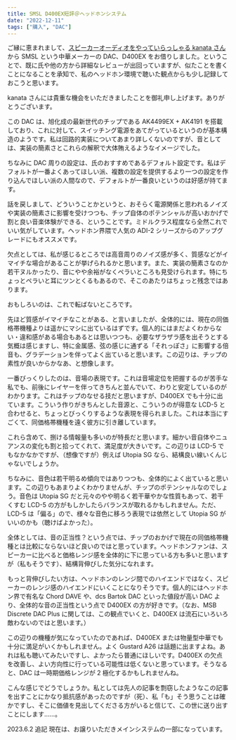 ```yaml
---
title: SMSL D400EX短評＠ヘッドホンシステム
date: "2022-12-11"
tags: ["購入", "DAC"]
---
```


ご縁に恵まれまして、[スピーカーオーディオをやっていらっしゃる kanata さん](https://note.com/kanatanooto/)から SMSL という中華メーカーの DAC、D400EX をお借りしました。ということで、既に氏や他の方から詳細なレビューが出回っていますが、似たことを書くことになることを承知で、私のヘッドホン環境で聴いた観点からも少し記録しておこうと思います。

<Info>
  kanata
  さんには貴重な機会をいただきましたことを御礼申し上げます。ありがとうございます。
</Info>

この DAC は、旭化成の最新世代のチップである AK4499EX + AK4191 を搭載しており、これに対して、スイッチング電源をあてがっているというのが基本構造のようです。私は回路的実装についてあまり詳しくないのですが、音としては、実装の簡素さとこれらの解釈で大体賄えるようなイメージでした。

ちなみに DAC 周りの設定は、氏のおすすめであるデフォルト設定です。私はデフォルトが一番よくあってほしい派、複数の設定を提供するより一つの設定を作り込んでほしい派の人間なので、デフォルトが一番良いというのは好感が持てます。

話を戻しまして、どういうことかというと、おそらく電源関係と思われるノイズや実装の簡素さに影響を受けつつも、チップ自体のポテンシャルが高いおかげで割と良い音楽体験ができる、ということです。ミドルクラス程度なら全然これでいい気がしています。ヘッドホン界隈で人気の ADI-2 シリーズからのアップグレードにもオススメです。

欠点としては、私が感じるところでは高音周りのノイズ感が多く、質感などがイマイチな場合があることが挙げられるかと思います。また、実装の簡素さなのか若干ヌルかったり、音にやや余裕がなくペラいところも見受けられます。特にちょっとペラいと耳にツンとくるもあるので、そこのあたりはちょっと残念ではあります。

おもしろいのは、これで転ばないところです。

先ほど質感がイマイチなことがある、と言いましたが、全体的には、現在の同価格帯機種よりは遥かにマシに出ているはずです。個人的にはまだよくわからない・違和感がある場合もあるとは思いつつも、必要なザラザラ感を出そうとする気概は感じますし、特に金属感、弦の感じに通ずる「それっぽさ」に影響する倍音も、グラデーションを伴ってよく出ていると思います。この辺りは、チップの素性が良いからかなあ、と想像します。

一番びっくりしたのは、音場の表現です。これは音場定位を把握するのが苦手な私でも、前後にレイヤーを伴ってきちんと並んでいて、わりと安定しているのがわかります。これはチップのなせる技だと思いますが、D400EX でも十分に出ています。こういう作りがきちんとした音源と、こういうのが得意な LCD-5 と合わせると、ちょっとびっくりするような表現を得られました。これは本当にすごくて、同価格帯機種を遠く彼方に引き離しています。

これら含めて、捌ける情報量も多いのが特長だと思います。細かい音自体やニュアンスの変化も割と拾ってくれて、満足度が大きいです。この辺りは LCD-5 でもなかなかですが、（想像ですが）例えば Utopia SG なら、結構良い線いくんじゃないでしょうか。

ちなみに、音色は若干明るめ傾向ではありつつも、全体的によく出ていると思います。この辺りもあまりよくわかりませんが、チップのポテンシャルなのでしょう。音色は Utopia SG だと元々のやや明るく若干華やかな性質もあって、若干くすむ LCD-5 の方がもしかしたらバランスが取れるかもしれません。ただ、LCD-5 は「偏る」ので、様々な音色に移ろう表現では依然として Utopia SG がいいのかも（聴けばよかった）。

全体としては、音の正当性？という点では、チップのおかげで現在の同価格帯機種とは比較にならないほど良いのではと思っています。ヘッドホンファンは、スピーカーに比べると価格レンジ感を全体的に下に思っている方も多いと思いますが（私もそうです）、結構背伸びした気分になれます。

もっと背伸びしたい方は、ヘッドホンのレンジ間でのハイエンドではなく、スピーカーのレンジ感のハイエンドにいくことになりそうです。個人的にはヘッドホン界で有名な Chord DAVE や、dcs Bartok DAC といった値段が高い DAC より、全体的な音の正当性という点で D400EX の方が好きです。（なお、MSB Discrete DAC Plus に関しては、この観点でいくと、D400EX は流石にいろいろ敵わないのではと思います。）

この辺りの機種が気になっていたのであれば、D400EX または物量型中華でも十分に満足がいくかもしれません。よく Gustard A26 は話題に出ますよね。あれは私も聴いてみたいですし、よかったら普通にほしいです。D400EX の欠点を改善し、よい方向性に行っている可能性は低くないと思っています。そうなると、DAC は一時期価格レンジが 2 極化するかもしれませんね。

こんな感じでどうでしょうか。私としては先人の記事を剽窃したようなこの記事を出すことにかなり抵抗感があったのですが（死）、私「も」そう思うことは確かですし、そこに価値を見出してくださる方がいると信じて、この世に送り出すことにします……。

<Postscript>
  2023.6.2 追記 現在は、お譲りいただきメインシステムの一部になっています。
</Postscript>
